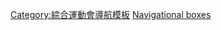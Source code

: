 {{template category|type=navbox|description=This category consists of navigational boxes related to the [[奧林匹克運動會|奧林匹克運動會]].}}

[[Category:綜合運動會導航模板|Category:綜合運動會導航模板]]
[[Category:奧運會模板|Navigational boxes]]
